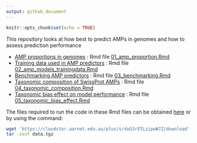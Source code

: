 ```yaml
---
output: github_document
---
```


```r
knitr::opts_chunk$set(echo = TRUE)
```

This repository looks at how best to predict AMPs in genomes and how to assess prediction performance

- [AMP proportions in genomes](01_amp_proportion.md) : Rmd file [01_amp_proportion.Rmd](01_amp_proportion.Rmd)
- [Training data used in AMP predictors](02_amp_models_trainingdata.md) : Rmd file [02_amp_models_trainingdata.Rmd](02_amp_models_trainingdata.Rmd)
- [Benchmarking AMP predictors](03_benchmarking.md) : Rmd file [03_benchmarking.Rmd](03_benchmarking.Rmd)
- [Taxonomic composition of SwissProt AMPs](04_taxonomic_composition.md) : Rmd file [04_taxonomic_composition.Rmd](04_taxonomic_composition.Rmd)
- [Taxonomic bias effect on model performance](05_taxonomic_bias_effect.md) : Rmd file [05_taxonomic_bias_effect.Rmd](05_taxonomic_bias_effect.Rmd)


The files required to run the code in these Rmd files can be obtained [here](https://cloudstor.aarnet.edu.au/plus/s/duG3rETLzipwW7Z) or by using the command:


```bash
wget 'https://cloudstor.aarnet.edu.au/plus/s/duG3rETLzipwW7Z/download' -O data.tgz
tar -zxvf data.tgz 
```



